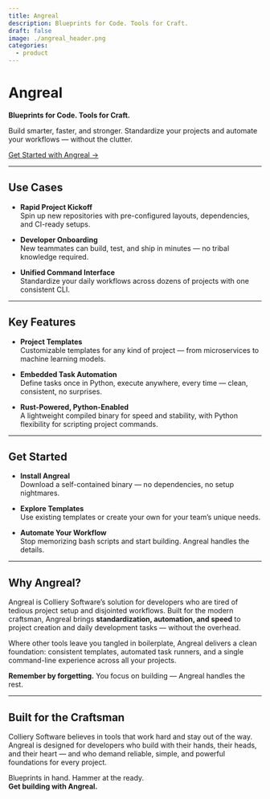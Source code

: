 ```yaml
---
title: Angreal
description: Blueprints for Code. Tools for Craft.
draft: false
image: ./angreal_header.png
categories:
  - product
---
```


# Angreal

**Blueprints for Code. Tools for Craft.**

Build smarter, faster, and stronger. Standardize your projects and automate your workflows — without the clutter.

[Get Started with Angreal →](https://angreal.github.io/angreal/)

---

## Use Cases

- **Rapid Project Kickoff**  
  Spin up new repositories with pre-configured layouts, dependencies, and CI-ready setups.

- **Developer Onboarding**  
  New teammates can build, test, and ship in minutes — no tribal knowledge required.

- **Unified Command Interface**  
  Standardize your daily workflows across dozens of projects with one consistent CLI.

---

## Key Features

- **Project Templates**  
  Customizable templates for any kind of project — from microservices to machine learning models.

- **Embedded Task Automation**  
  Define tasks once in Python, execute anywhere, every time — clean, consistent, no surprises.

- **Rust-Powered, Python-Enabled**  
  A lightweight compiled binary for speed and stability, with Python flexibility for scripting project commands.

---

## Get Started

- **Install Angreal**  
  Download a self-contained binary — no dependencies, no setup nightmares.

- **Explore Templates**  
  Use existing templates or create your own for your team’s unique needs.

- **Automate Your Workflow**  
  Stop memorizing bash scripts and start building. Angreal handles the details.

---

## Why Angreal?

Angreal is Colliery Software’s solution for developers who are tired of tedious project setup and disjointed workflows. Built for the modern craftsman, Angreal brings **standardization, automation, and speed** to project creation and daily development tasks — without the overhead.

Where other tools leave you tangled in boilerplate, Angreal delivers a clean foundation: consistent templates, automated task runners, and a single command-line experience across all your projects.

**Remember by forgetting.** You focus on building — Angreal handles the rest.

---

## Built for the Craftsman

Colliery Software believes in tools that work hard and stay out of the way. Angreal is designed for developers who build with their hands, their heads, and their heart — and who demand reliable, simple, and powerful foundations for every project.

Blueprints in hand. Hammer at the ready.  
**Get building with Angreal.**

